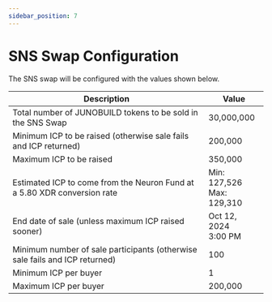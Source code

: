```yaml
---
sidebar_position: 7
---
```


# SNS Swap Configuration

The SNS swap will be configured with the values shown below.

| Description                                                                 | Value                         |
| --------------------------------------------------------------------------- | ----------------------------- |
| Total number of JUNOBUILD tokens to be sold in the SNS Swap                 | 30,000,000                    |
| Minimum ICP to be raised (otherwise sale fails and ICP returned)            | 200,000                       |
| Maximum ICP to be raised                                                    | 350,000                       |
| Estimated ICP to come from the Neuron Fund at a 5.80 XDR conversion rate    | Min: 127,526<br/>Max: 129,310 |
| End date of sale (unless maximum ICP raised sooner)                         | Oct 12, 2024<br/>3:00 PM      |
| Minimum number of sale participants (otherwise sale fails and ICP returned) | 100                           |
| Minimum ICP per buyer                                                       | 1                             |
| Maximum ICP per buyer                                                       | 200,000                       |
